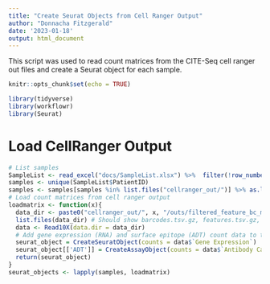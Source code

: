 ```yaml
---
title: "Create Seurat Objects from Cell Ranger Output"
author: "Donnacha Fitzgerald"
date: '2023-01-18'
output: html_document
---
```


This script was used to read count matrices from the CITE-Seq cell ranger out files and create a Seurat object for each sample. 

```r
knitr::opts_chunk$set(echo = TRUE)
```

```r
library(tidyverse)
library(workflowr)
library(Seurat)
```

# Load CellRanger Output
```r
# List samples
SampleList <- read_excel("docs/SampleList.xlsx") %>%  filter(!row_number() %in% c(14, 15)) %>% filter(Entity != "CLL")
samples <- unique(SampleList$PatientID)
samples <- samples[samples %in% list.files("cellranger_out/")] %>% as.list() 
# Load count matrices from cell ranger output
loadmatrix <- function(x){
  data_dir <- paste0("cellranger_out/", x, "/outs/filtered_feature_bc_matrix")
  list.files(data_dir) # Should show barcodes.tsv.gz, features.tsv.gz, and matrix.mtx.gz
  data <- Read10X(data.dir = data_dir)
  # Add gene expression (RNA) and surface epitope (ADT) count data to the object
  seurat_object = CreateSeuratObject(counts = data$`Gene Expression`)
  seurat_object[['ADT']] = CreateAssayObject(counts = data$`Antibody Capture`)
  return(seurat_object)
}
seurat_objects <- lapply(samples, loadmatrix)
```


